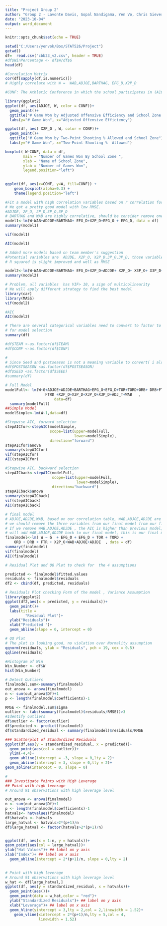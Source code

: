 ---
title: "Project Group 2"
author: "Group 2 - Lavonte Davis, Gopal Nandigama, Yen Vo, Chris Sievers"
date: "2023-10-04"
output: word_document
---

```{r setup, include=FALSE}
knitr::opts_chunk$set(echo = TRUE)
```


```{r}
setwd("C:/Users/yenvok/Box/STAT526/Project")
getwd()
df=  read.csv("cbb23_v2.csv", header = TRUE)
#df$WinPercentage <- df$W/df$G
head(df)
```
```{r}
#Correlation Matrix
cor(df[sapply(df,is.numeric)]) 
# Highly correlate with W =  WAB,ADJOE,BARTHAG, EFG_D,X2P_D 

```
```{r}
#CONF: The Athletic Conference in which the school participates in (A10 = Atlantic 10, ACC = Atlantic Coast Conference, AE = America East, Amer = American, ASun = ASUN, B10 = Big Ten, B12 = Big 12, BE = Big East, BSky = Big Sky, BSth = Big South, BW = Big West, CAA = Colonial Athletic Association, CUSA = Conference USA, Horz = Horizon League, Ivy = Ivy League, MAAC = Metro Atlantic Athletic Conference, MAC = Mid-American Conference, MEAC = Mid-Eastern Athletic Conference, MVC = Missouri Valley Conference, MWC = Mountain West, NEC = Northeast Conference, OVC = Ohio Valley Conference, P12 = Pac-12, Pat = Patriot League, SB = Sun Belt, SC = Southern Conference, SEC = South Eastern Conference, Slnd = Southland Conference, Sum = Summit League, SWAC = Southwestern Athletic Conference, WAC = Western Athletic Conference, WCC = West Coast Conference)

library(ggplot2)
ggplot(df, aes(ADJOE, W, color = CONF))+
  geom_point()+
  ggtitle("# Game Won by Adjusted Offensive Efficiency and School Zone ")+
  labs(y="# Game Won", x="Adjusted Offensive Efficiency")
```
```{r}
ggplot(df, aes( X2P_O , W, color = CONF))+
  geom_point()+
  ggtitle("# Game Won by Two-Point Shooting % Allowed and School Zone")+
  labs(y="# Game Won", x="Two-Point Shooting %  Allowed")
```
```{r}
boxplot( W~CONF, data = df,
        main = "Number of Games Won By School Zone ",
        xlab = "Name of School Zone",
        ylab = "Number of Games Won",
        legend.position="left")
 
```
```{r}
ggplot(df, aes(x=CONF, y=W, fill=CONF)) + 
    geom_boxplot(alpha=0.3) +
    theme(legend.position="left")
```
```{r}
#Fit a model with high correlation variables based on r correlation for only numeric variables
# We got a pretty good model with low RMSE.
#ADJDE, 2P_O, 2P_D,3P_O,3P_D
# BARTHAG and WAB are highly correlative, should be consider remove one of them in our final model
model1<-lm(W~WAB+ADJOE+BARTHAG+ EFG_D+X2P_D+EFG_O + EFG_D, data = df)
summary(model1)
```
```{r}
vif(model1)
```
```{r}
AIC(model1)
```


```{r}
# Added more models based on team member's suggestion
#Potential variables are  ADJDE, X2P_O, X2P_D,3P_O,3P_D, those variables are r number >0.4
# R squared is slight improved and well as RMSE

model2<-lm(W~WAB+ADJOE+BARTHAG+ EFG_D+X2P_D+ADJDE+ X2P_O+ X3P_O+ X3P_D+EFG_O+EFG_D , data = df)
summary(model2)
```
```{r}
# Problem, all variables  has VIF> 10, a sign of multicolinearity
# We will apply different strategy to find the best model
library(car)
library(MASS)
vif(model2)
```
```{r}
#AIC
AIC(model2)
```


```{r}
# There are several categorical variables need to convert to factor to include in full model
# for model selection
summary(df)
```
```{r}

#df$TEAM <-as.factor(df$TEAM)
#df$CONF <-as.factor(df$CONF)

# 
# Since Seed and postseason is not a meaning variable to convert( i already tried to convert these #variables, but it didn't work out to run stepwise and forward selection, same problem for TEAM ), we #will eliminate these variables from  our analysis. 
#df$POSTSEASON <as.factor(df$POSTSEASON)
#df$SEED <as.factor(df$SEED)
#summary(df)
```


```{r}
# Full Model
modelFull<- lm(W~G+ADJOE+ADJDE+BARTHAG+EFG_O+EFG_D+TOR+TORD+ORB+ DRB+FTR+
                  FTRD +X2P_O+X2P_D+X3P_O+X3P_D+ADJ_T+WAB   ,
                      data=df)
  summary(modelFull)
##Simple Model  
modelSimple<-lm(W~1,data=df)

#Stepwise AIC, forward selection
stepAICfor<-stepAIC(modelSimple,
                    scope=list(upper=modelFull,
                               lower=modelSimple),
                    direction="forward")
stepAICfor$anova
summary(stepAICfor)
vif(stepAICfor)
AIC(stepAICfor)


```
```{r}
#Stepwise AIC, backward selection
stepAICback<-stepAIC(modelFull,
                     scope=list(upper=modelFull,
                                lower=modelSimple),
                     direction="backward")
stepAICback$anova
summary(stepAICback)
vif(stepAICback)
AIC(stepAICback)
```
```{r}
# final model
# ADJOE,ADJDE,WAB, based on our correlation table, WAB,ADJOE,ADJDE are highly correlated
# we should remove the three variables from our final model from our final model
# If we remove WAB,ADJOE,ADJDE , the AIC is higher than previous model, this is not a best model. We 
# will add WAB,ADJOE,ADJDE back to our final model, this is our final model.
finalmodel<-lm( W ~ G  + EFG_O + EFG_D + TOR + TORD + 
    ORB + DRB + FTR + X2P_O+WAB+ADJOE+ADJDE  , data = df)
summary(finalmodel)
vif(finalmodel)
AIC(finalmodel)
```



```{r}
# Residual Plot and QQ Plot to check for  the 4 assumptions

predicted <- finalmodel$fitted.values
residuals <- finalmodel$residuals
df2 <- cbind(df, predicted, residuals)

# Residuals Plot checking Form of the model , Variance Assumption
library(ggplot2)
ggplot(df2,aes(x = predicted, y = residuals))+
  geom_point()+
  labs(title = 
         "Residual Plot")+
  ylab("Residuals")+
  xlab("Predicted ")+
  geom_abline(slope = 0, intercept = 0)
```
```{r}
# QQ Plot
# The plot is looking good, no violation over Normality assumption
qqnorm(residuals, ylab = "Residuals", pch = 19, cex = 0.5)
qqline(residuals)
```
```{r}
#Histogram of Win
Win_Number <- df$W
hist(Win_Number)
```
```{r}
# Detect Outliers
finalmodel.sum<-summary(finalmodel)
out_anova <- anova(finalmodel)
n <- sum(out_anova$Df)+1
p <- length(finalmodel$coefficients)-1

RMSE <- finalmodel.sum$sigma
outlier <- (abs(summary(finalmodel)$residuals/RMSE))>3
#Identify outliers 
df$outlier <- factor(outlier)
df$predicted <- predict(finalmodel)
df$standardized_residual <- summary(finalmodel)$residuals/RMSE

### Scatterplot of Standardized Residuals
ggplot(df,aes(y = standardized_residual, x = predicted))+
  geom_point(aes(col = outlier))+
  ylim(-4,4)+
  geom_abline(intercept = -3, slope = 0,lty = 2)+
  geom_abline(intercept = 3, slope = 0,lty = 2)+
geom_abline(intercept = 0, slope = 0)
```
```{r}
#
### Investigate Points with High Leverage
## Point with high leverage
# Around 91 observations with high leverage level

out_anova <- anova(finalmodel)
n <- sum(out_anova$Df)+1
p <- length(finalmodel$coefficients)-1
hatvals<- hatvalues(finalmodel)
df$hatvals <- hatvals
large_hatval <- hatvals>2*(p+1)/n
df$large_hatval <- factor(hatvals>2*(p+1)/n)


ggplot(df, aes(x = 1:n, y = hatvals))+
geom_point(aes(col = large_hatval))+
ylab("Hat Values")+ ## label on y axis
xlab("Index")+ ## label on x axis
  geom_abline(intercept = 2*(p+1)/n, slope = 0,lty = 2)
 
```
```{r}
# Point with high leverage
# Around 91 observations with high leverage level
w_hat <- df[large_hatval,] 
ggplot(df, aes(y = standardized_residual, x = hatvals))+
  geom_point(aes())+
  geom_point(data = w_hat,color = "red")+
  ylab("Standardized Residuals")+ ## label on y axis
  xlab("Leverage")+ ## label on x axis
  geom_hline(yintercept = 3,lty = 2,col = 2,linewidth = 1.52)+
    geom_vline(xintercept = 2*(p+1)/n,lty = 5,col = 4,
               linewidth = 1.52)

```

